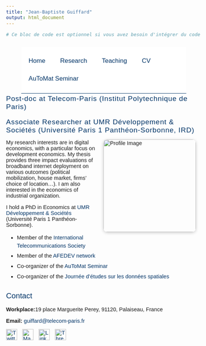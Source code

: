 ```yaml
---
title: "Jean-Baptiste Guiffard"
output: html_document
---
```


```r
# Ce bloc de code est optionnel si vous avez besoin d'intégrer du code R

```

<style> 
    @import url('https://fonts.googleapis.com/css2?family=Roboto:wght@300;400;700&display=swap');
    
  BODY { 
    margin: 1em 0em 1em 0em; 
    font-family: Verdana, Geneva, Arial, Helvetica, sans-serif; 
    font-size: 11pt; 
  } 

  h1 { 
    color: #003366; 
    font-size: 150%; 
    font-weight: normal; 
    text-align: center; 
  } 

  h2 { 
    color: #003366; 
    font-size: 140%; 
    font-weight: normal; 
  } 

  h2 a { 
    color: #003366; 
  } 

  h3 { 
    font-weight: normal; /* Maintient le poids léger pour la lisibilité */
    font-size: 1.3em; /* Agrandit légèrement le texte pour plus de visibilité */
    letter-spacing: 0.05em; /* Ajoute un peu d'espacement entre les lettres pour aérer */
    color: #003366; /* Harmonise la couleur avec le reste du site */
    text-align: left; /* Ajuste l'alignement à gauche, modifiable si nécessaire */
    margin-top: 1em; /* Ajoute un espace au-dessus pour éviter que les titres ne soient trop proches d'autres éléments */
    margin-bottom: 0.5em; /* Espace en dessous pour mieux séparer des paragraphes */
}

  TABLE { 
    border: 0; 
    height: 100%; 
  } 

  A:link { 
    text-decoration: none; 
    color: #003366; 
  } 

  A:visited { 
    text-decoration: none; 
    color: #9FA7FD; 
  } 

  A:hover { 
    text-decoration: underline; 
    color: #003366; 
  } 

  ul { 
    line-height: 1.5em; 
    margin: 0.5em 0 0 2em; 
    padding: 0; 
  } 

  li { 
    margin: 0.4em 0; 
  } 

  ul { 
    list-style-type: square; 
    list-style-image: url('list_blue_square.jpg'); 
  } 

  ul ul { 
    list-style-type: disc; 
    list-style-image: url('list_blue_arrow.jpg'); 
  } 

  ul ul ul { 
    list-style-type: circle; 
    list-style-image: url('list_blue_hyphen.jpg'); 
  } 

  .top-container { 
    background-color: #FFFFFF; 
    padding: 8px; 
    text-align: center; 
  } 

  .header { 
    padding: 10px 16px; 
  } 

  .collapsible { 
    background-color: #ffffff; 
    color: #003366; 
    cursor: pointer; 
    padding: 18px; 
    width: 100%; 
    border: none; 
    text-align: justify; 
    outline: none; 
    font-size: 15px; 
  } 

  .active, .collapsible:hover { 
    background-color: #f5f6ff; 
  } 

  .contentcoll { 
    padding: 0 18px; 
    display: none; 
    overflow: hidden; 
    text-align: justify; 
  } 

  .sticky { 
    position: fixed; 
    top: 0; 
    width: 100%; 
  } 

  .sticky + .content { 
    padding-top: 102px; 
  } 

  .topnav { 
    overflow: hidden; 
    background-color: #FFFFFF; 
    text-align: center; 
    border-bottom: solid 1px #003366; 
    width: 90%; 
    margin: auto; 
  } 

  .topnav a { 
    float: left; 
    display: block; 
    color: #003366; 
    text-align: center; 
    padding: 18px 18px; 
    text-decoration: none; 
    font-size: 17px; 
  } 

  .topnav a:hover { 
    color: #003366; 
    background-color: #f5f6ff; 
  } 

  .topnav .icon { 
    display: none; 
  } 

  @media screen and (max-width: 600px) { 
    .topnav a:not(:first-child) { 
      display: none; 
    } 

    .topnav a.icon { 
      float: right; 
      display: block; 
    } 
  } 

  @media screen and (max-width: 600px) { 
    .topnav.responsive { 
      position: relative; 
    } 

    .topnav.responsive .icon { 
      position: absolute; 
      right: 0; 
      top: 0; 
    } 

    .topnav.responsive a { 
      float: none; 
      display: block; 
      text-align: left; 
    } 
  } 
  
  .header {
    display: flex;
    justify-content: center; /* Centers the content horizontally */
    align-items: center;     /* Centers the content vertically */
    height: 100px;           /* Adjust the height of the header */
  }

  .topnav {
    display: flex;           /* Aligns the links in a row */
    gap: 20px;               /* Adds space between the links */
  }

  .topnav a {
    padding: 14px 20px;
    text-decoration: none;
    font-size: 17px;
    color: #003366;
  }

  .topnav a:hover {
    background-color: #f5f6ff;
    color: #003366;
  }
  
  .social-links img {
    width: 30px;
    margin-right: 10px;
    transition: transform 0.2s;
  }

  .social-links img:hover {
    transform: scale(1.1);
  }
  
  .rounded-image {
    max-width: 90%; /* Ensures the image is responsive within its container */
    height: auto; /* Maintains the image's aspect ratio */
    border-radius: 10px;
    box-shadow: 0px 2px 8px rgba(0, 0, 0, 0.2);
    margin-bottom: 20px; /* Adds space below the image */
    margin-left: auto; /* Centrer horizontalement l'image si le conteneur a une largeur définie */
    margin-right: auto; /* Centrer horizontalement l'image si le conteneur a une largeur définie */
    margin-left: 15px; /* Ajoute une marge à gauche */
    margin-right: 15px; /* Ajoute une marge à droite */
  }
  .figure {
    flex: 1 1 40%; /* Allows flexibility in taking up to 40% of the container */
    text-align: center; /* Centers the image within the figure block */
  }
</style> 

<link rel="shortcut icon" href="favicon.ico">

<div class="header" id="myHeader">
<div class="topnav" id="myTopnav">
<a href="index.html">Home</a>
<a href="research.html">Research</a>
<a href="teaching.html">Teaching</a>
<a href="short-vitae.html" target="_blank">CV</a>
<a href="automat.html">AuToMat Seminar</a>
<a href="javascript:void(0);" class="icon" onclick="myFunction1()">
<i class="fa fa-bars"></i>
</a>
</div>

<script> 
function myFunction1() { 
var x = document.getElementById("myTopnav"); 
if (x.className === "topnav") { 
x.className += " responsive"; 
} else { 
x.className = "topnav"; 
} 
} 
</script> 

</div> 

<h3>Post-doc at <a href="https://www.telecom-paris.fr/fr/ecole/departements-enseignement-recherche/sciences-economiques-sociales#:~:text=Le%20d%C3%A9partement%20SES%20%C3%A9tudie%20les" target="_blank">Telecom-Paris (Institut Polytechnique de Paris)</a></h3> 
<h3>Associate Researcher at <a href="https://umr-devsoc.pantheonsorbonne.fr/" target="_blank">UMR Développement & Sociétés</a> (Université Paris 1 Panthéon-Sorbonne, IRD)</h3> 


<div>
  <img align="right" src="images/profil_image_vertical.jpg" class="rounded-image" alt="Profile Image" width="250px">
</div>


<p>
 My research interests are in digital economics, with a particular focus on development economics. My thesis provides three impact evaluations of broadband internet deployment on various outcomes (political mobilization, house market, firms' choice of location...). I am also interested in the economics of industrial organization.
</p> 
<p>
  I hold a PhD in Economics at <a href="https://umr-devsoc.pantheonsorbonne.fr/" target="_blank">UMR Développement & Sociétés</a> (Université Paris 1 Panthéon-Sorbonne). 
</p> 


- Member of the [International Telecommunications Society](https://www.itsworld.org/)
- Member of the [AFEDEV network](https://afedev.fr/)
- Co-organizer of the [AuToMat Seminar](https://jeanbaptisteguiffard.github.io/automat.html)
- Co-organizer of the [Journée d'études sur les données spatiales](https://umr-devsoc.pantheonsorbonne.fr/actualite/journee-detudes-donnees-spatiales-nouvelles-sources-nouvelles-perspectives)

<h2 class="section-title">Contact</h2>

<div class="contact-info">
  <p><strong>Workplace:</strong>19 place Marguerite Perey, 91120, Palaiseau, France</p>
  <p><strong>Email:</strong> <a href="mailto:guiffard@telecom-paris.fr">guiffard@telecom-paris.fr</a></p>
</div>

<div class="social-links">
  <a href="https://twitter.com/JBGuiffard" target="_blank"><img src="images/Logo_Twitter.webp" alt="Twitter"></a>
  <a href="https://econtwitter.net/@jbguiffard" target="_blank"><img src="images/logo-mastodon.png" alt="Mastodon"></a>
  <a href="https://www.linkedin.com/in/jean-baptiste-guiffard-b7063090/" target="_blank"><img src="images/logo-linkedin.png" alt="LinkedIn"></a>
  <a href="https://www.threads.net/@jeanbaptisteguiffard" target="_blank"><img src="images/threads_logo.png" alt="Threads"></a>
</div>



